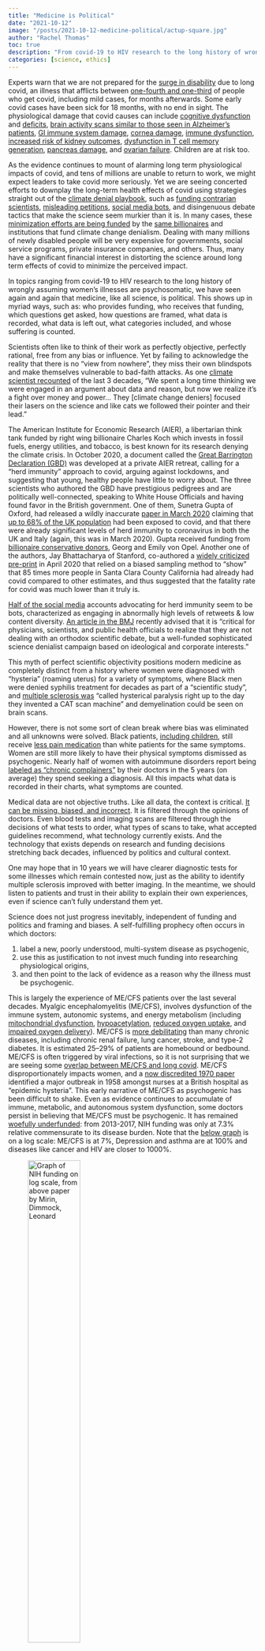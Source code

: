 ---
title: "Medicine is Political"
date: "2021-10-12"
image: "/posts/2021-10-12-medicine-political/actup-square.jpg"
author: "Rachel Thomas"
toc: true
description: "From covid-19 to HIV research to the long history of wrongly assuming women’s illnesses are psychosomatic, we have seen again and again that medicine, like all science, is political."
categories: [science, ethics]
---

Experts warn that we are not prepared for the [surge in disability](https://www.scientificamerican.com/article/a-tsunami-of-disability-is-coming-as-a-result-of-lsquo-long-covid-rsquo/) due to long covid, an illness that afflicts between [one-fourth and one-third](https://health.ucdavis.edu/health-news/newsroom/studies-show-long-haul-covid-19-afflicts-1-in-4-covid-19-patients-regardless-of-severity/2021/03) of people who get covid, including mild cases, for months afterwards. Some early covid cases have been sick for 18 months, with no end in sight. The physiological damage that covid causes can include [cognitive dysfunction](https://onlinelibrary.wiley.com/doi/10.1002/acn3.51350) and [deficits](https://www.thelancet.com/journals/eclinm/article/PIIS2589-5370(21)00324-2/fulltext), [brain activity scans similar to those seen in Alzheimer’s patients](https://www.npr.org/sections/health-shots/2021/07/26/1019875347/doctors-worry-that-memory-problems-after-covid-19-may-set-stage-for-alzheimers), [GI immune system damage](https://gut.bmj.com/content/70/4/698), [cornea damage](https://bjo.bmj.com/content/early/2021/07/08/bjophthalmol-2021-319450), [immune dysfunction](https://www.medrxiv.org/content/10.1101/2021.06.01.21257759v1), [increased risk of kidney outcomes](https://jasn.asnjournals.org/content/early/2021/08/25/ASN.2021060734), [dysfunction in T cell memory generation](https://www.medrxiv.org/content/10.1101/2021.08.08.21261763v1), [pancreas damage](https://www.theguardian.com/society/2021/sep/29/covid-can-infect-cells-in-pancreas-that-make-insulin-research-shows), and [ovarian failure](https://pesquisa.bvsalud.org/global-literature-on-novel-coronavirus-2019-ncov/resource/en/covidwho-1265299). Children are at risk too.

As the evidence continues to mount of alarming long term physiological impacts of covid, and tens of millions are unable to return to work, we might expect leaders to take covid more seriously. Yet we are seeing concerted efforts to downplay the long-term health effects of covid using strategies straight out of the [climate denial playbook](https://www.sciencedirect.com/science/article/pii/S2352154621000474?via%3Dihub), such as [funding contrarian scientists](https://blogs.bmj.com/bmj/2021/09/13/covid-19-and-the-new-merchants-of-doubt/), [misleading petitions](https://www.theguardian.com/world/2020/oct/09/herd-immunity-letter-signed-fake-experts-dr-johnny-bananas-covid), [social media bots](https://fas.org/blogs/fas/2020/10/social-media-conversations-in-support-of-herd-immunity-are-driven-by-bots/), and disingenuous debate tactics that make the science seem murkier than it is. In many cases, these [minimization efforts are being funded](https://blogs.bmj.com/bmj/2021/09/13/covid-19-and-the-new-merchants-of-doubt/) by the [same billionaires](https://www.opendemocracy.net/en/dark-money-investigations/tory-billionaire-bankrolled-herd-immunity-scientist-who-advised-pm-against-lockdown/) and institutions that fund climate change denialism. Dealing with many millions of newly disabled people will be very expensive for governments, social service programs, private insurance companies, and others. Thus, many have a significant financial interest in distorting the science around long term effects of covid to minimize the perceived impact.

In topics ranging from covid-19 to HIV research to the long history of wrongly assuming women’s illnesses are psychosomatic, we have seen again and again that medicine, like all science, is political. This shows up in myriad ways, such as: who provides funding, who receives that funding, which questions get asked, how questions are framed, what data is recorded, what data is left out, what categories included, and whose suffering is counted.

Scientists often like to think of their work as perfectly objective, perfectly rational, free from any bias or influence.  Yet by failing to acknowledge the reality that there is no “view from nowhere”, they miss their own blindspots and make themselves vulnerable to bad-faith attacks.  As one [climate scientist recounted](https://twitter.com/KHayhoe/status/1442207481330114567?s=20) of the last 3 decades, “We spent a long time thinking we were engaged in an argument about data and reason, but now we realize it's a fight over money and power… They [climate change deniers] focused their lasers on the science and like cats we followed their pointer and their lead.”

The American Institute for Economic Research (AIER), a libertarian think tank funded by right wing billionaire Charles Koch which invests in fossil fuels, energy utilities, and tobacco, is best known for its research denying the climate crisis.  In October 2020, a document called the [Great Barrington Declaration (GBD)](https://theconversation.com/5-failings-of-the-great-barrington-declarations-dangerous-plan-for-covid-19-natural-herd-immunity-148975) was developed at a private AIER retreat, calling for a “herd immunity” approach to covid, arguing against lockdowns, and suggesting that young, healthy people have little to worry about. The three scientists who authored the GBD have prestigious pedigrees and are politically well-connected, speaking to White House Officials and having found favor in the British government. One of them, Sunetra Gupta of Oxford, had released a wildly inaccurate [paper in March 2020](https://www.medrxiv.org/content/10.1101/2020.03.24.20042291v1.full-text) claiming that [up to 68% of the UK population](https://www.medscape.com/viewarticle/927504) had been exposed to covid, and that there were already significant levels of herd immunity to coronavirus in both the UK and Italy (again, this was in March 2020). Gupta received funding from [billionaire conservative donors](https://www.opendemocracy.net/en/dark-money-investigations/tory-billionaire-bankrolled-herd-immunity-scientist-who-advised-pm-against-lockdown/), Georg and Emily von Opel.  Another one of the authors, Jay Bhattacharya of Stanford, co-authored a [widely criticized pre-print](https://www.buzzfeednews.com/article/stephaniemlee/coronavirus-antibody-test-santa-clara-los-angeles-stanford) in April 2020 that relied on a biased sampling method to “show” that 85 times more people in Santa Clara County California had already had covid compared to other estimates, and thus suggested that the fatality rate for covid was much lower than it truly is.

[Half of the social media](https://fas.org/blogs/fas/2020/10/social-media-conversations-in-support-of-herd-immunity-are-driven-by-bots/) accounts advocating for herd immunity seem to be bots, characterized as engaging in abnormally high levels of retweets & low content diversity. [An article in the BMJ](https://blogs.bmj.com/bmj/2021/09/13/covid-19-and-the-new-merchants-of-doubt/) recently advised that it is “critical for physicians, scientists, and public health officials to realize that they are not dealing with an orthodox scientific debate, but a well-funded sophisticated science denialist campaign based on ideological and corporate interests.”

This myth of perfect scientific objectivity positions modern medicine as completely distinct from a history where women were diagnosed with “hysteria” (roaming uterus) for a variety of symptoms, where Black men were denied syphilis treatment for decades as part of a “scientific study”, and [multiple sclerosis was](https://www.theguardian.com/books/2020/sep/10/guardian-australias-book-club-why-does-medicine-care-so-little-about-womens-bodies) “called hysterical paralysis right up to the day they invented a CAT scan machine” and demyelination could be seen on brain scans.

However, there is not some sort of clean break where bias was eliminated and all unknowns were solved. Black patients, [including children](https://pubmed.ncbi.nlm.nih.gov/26366984/), still receive [less pain medication](https://www.scientificamerican.com/article/how-doctors-can-confront-racial-bias-in-medicine/) than white patients for the same symptoms. Women are still more likely to have their physical symptoms dismissed as psychogenic. Nearly half of women with autoimmune disorders report being [labeled as "chronic complainers"](https://psmag.com/social-justice/is-medicines-gender-bias-killing-young-women) by their doctors in the 5 years (on average) they spend seeking a diagnosis.  All this impacts what data is recorded in their charts, what symptoms are counted.

Medical data are not objective truths. Like all data, the context is critical. [It can be missing, biased, and incorrect](https://bostonreview.net/science-nature/rachel-thomas-medicines-machine-learning-problem).  It is filtered through the opinions of doctors.  Even blood tests and imaging scans are filtered through the decisions of what tests to order, what types of scans to take, what accepted guidelines recommend, what technology currently exists. And the technology that exists depends on research and funding decisions stretching back decades, influenced by politics and cultural context. 

One may hope that in 10 years we will have clearer diagnostic tests for some illnesses which remain contested now, just as the ability to identify multiple sclerosis improved with better imaging. In the meantime, we should listen to patients and trust in their ability to explain their own experiences, even if science can’t fully understand them yet.

Science does not just progress inevitably, independent of funding and politics and framing and biases. A self-fulfilling prophecy often occurs in which doctors:

1. label a new, poorly understood, multi-system disease as psychogenic,
2. use this as justification to not invest much funding into researching physiological origins, 
3. and then point to the lack of evidence as a reason why the illness must be psychogenic. 

This is largely the experience of ME/CFS patients over the last several decades. Myalgic encephalomyelitis (ME/CFS), involves dysfunction of the immune system, autonomic systems, and energy metabolism (including [mitochondrial dysfunction](https://pubmed.ncbi.nlm.nih.gov/32041178/), [hypoacetylation](https://pubmed.ncbi.nlm.nih.gov/31277442/), [reduced oxygen uptake](https://pubmed.ncbi.nlm.nih.gov/30557887/), and [impaired oxygen delivery](https://portlandpress.com/clinsci/article-abstract/97/5/603/77282/Impaired-oxygen-delivery-to-muscle-in-chronic?redirectedFrom=fulltext)). ME/CFS is [more debilitating](https://content.iospress.com/articles/work/wor203173#ref019) than many chronic diseases, including chronic renal failure, lung cancer, stroke, and type-2 diabetes. It is estimated 25–29% of patients are homebound or bedbound. ME/CFS is often triggered by viral infections, so it is not surprising that we are seeing some [overlap between ME/CFS and long covid](https://www.frontiersin.org/articles/10.3389/fmicb.2021.698169/full). ME/CFS disproportionately impacts women, and a [now discredited 1970 paper](https://www.mdpi.com/1648-9144/57/10/1012/htm) identified a major outbreak in 1958 amongst nurses at a British hospital as “epidemic hysteria”. This early narrative of ME/CFS as psychogenic has been difficult to shake. Even as evidence continues to accumulate of immune, metabolic, and autonomous system dysfunction, some doctors persist in believing that ME/CFS must be psychogenic. It has remained [woefully underfunded](https://content.iospress.com/articles/work/wor203173#ref019): from 2013-2017, NIH funding was only at 7.3% relative commensurate to its disease burden. Note that the [below graph](https://content.iospress.com/articles/work/wor203173#ref019) is on a log scale: ME/CFS is at 7%, Depression and asthma are at 100% and diseases like cancer and HIV are closer to 1000%.

![Graph of NIH funding on log scale, from above paper by Mirin, Dimmock, Leonard](mecfsfunding.jpg){width=50%}

Portraying patients as unscientific and irrational is the other side of the same coin for the myth that medicine is perfectly rational. Patients that disagree with having symptoms they know are physiological dismissed as psychogenic, that reject treatments from flawed studies, or who distrust medical institutions based on their experiences of racism, sexism, and mis-diagnosis, are labeled as “militant” or “irrational”, and placed in the same category with conspiracy theorists and those peddling disinformation.

On an individual level, receiving a psychological misdiagnosis lengthens the time it will take to get the right diagnosis, since many doctors will stop looking for physiological explanations. A study of 12,000 rare disease patients [covered by the BBC](https://www.bbc.com/future/article/20180523-how-gender-bias-affects-your-healthcare) found that “while being misdiagnosed with the wrong physical disease doubled the time it took to get to the right diagnosis, getting a psychological misdiagnosis extended it even more – by 2.5 up to 14 times, depending on the disease.”  This dynamic holds true at the disease level as well: once a disease is mis-labeled as psychogenic, many doctors will stop looking for physiological origins.

We are seeing increasing efforts to dismiss long covid as psychogenic in high profile platforms such as the WSJ and New Yorker. The [New Yorker’s first feature article](https://www.fast.ai/2021/09/25/new-yorker/) on long covid, published last month, neglected to interview any clinicians who treat long covid patients nor to cite the abundant research on how covid causes damage to many organ systems, yet interviewed several doctors in unrelated fields who claim long covid is psychogenic. In response to a patient’s assertion that covid impacts the brain, the author spent an entire paragraph detailing how there is currently no evidence that covid crosses the blood-brain barrier, but didn’t mention the research on covid patients finding [cognitive dysfunction](https://onlinelibrary.wiley.com/doi/10.1002/acn3.51350) and [deficits](https://www.thelancet.com/journals/eclinm/article/PIIS2589-5370(21)00324-2/fulltext), [PET scans similar to those seen in Alzheimer’s patients](https://www.npr.org/sections/health-shots/2021/07/26/1019875347/doctors-worry-that-memory-problems-after-covid-19-may-set-stage-for-alzheimers), [neurological damage](https://link.springer.com/article/10.1007/s00259-021-05215-4), and [shrinking grey matter](https://www.medrxiv.org/content/10.1101/2021.06.11.21258690v1). This leaves a general audience with the mistaken impression that it is unproven whether covid impacts the brain, and is a familiar tactic from bad-faith science debates.

The New Yorker article set up a strict dichotomy between long covid patients and doctors, suggesting that patients harbor a “disregard for expertise”; are less “concerned about what is and isn’t supported by evidence”; and are overly “impatient.” In contrast, doctors appreciate the “careful study design, methodical data analysis, and the skeptical interpretation of results” that medicine requires. Of course, this is a false dichotomy: many patients are more knowledgeable about the latest research than their doctors, some [patients are publishing in peer-reviewed journals](https://www.thelancet.com/journals/eclinm/article/PIIS2589-5370(21)00299-6/fulltext), and there are many [medical doctors that are also patients](https://www.nature.com/articles/s43856-021-00016-0).  And on the other hand, doctors are just as prone as the rest of us to biases, blind spots, and institutional errors.

![AP Photo/J. Scott Applewhit](actup.jpg){width=50%}

In 1987, [40,000 Americans had already died of AIDS](https://www.npr.org/sections/health-shots/2019/02/09/689924838/how-to-demand-a-medical-breakthrough-lessons-from-the-aids-fight), yet the government and pharmaceutical companies were doing little to address this health crisis. AIDS was heavily stigmatized, federal spending was minimal, and pharmaceutical companies lacked urgency. The activists of ACT UP used a two pronged approach: creative and confrontational acts of protest, and informed scientific proposals. When the FDA refused to even discuss giving AIDS patients access to experimental drugs, ACT UP protested at their headquarters, blocking entrances and lying down in front of the building with tombstones saying “Killed by the FDA”.  This opened up discussions, and [ACT UP offered viable scientific proposals](https://www.npr.org/sections/health-shots/2019/02/09/689924838/how-to-demand-a-medical-breakthrough-lessons-from-the-aids-fight), such as switching from the current approach of conducting drug trials on a small group of people over a long time, and instead testing a large group of people over a short time, radically speeding up the pace at which progress occurred.  ACT UP used similar tactics to protest the NIH and pharmaceutical companies, demanding research on how to treat the opportunistic infections that killed AIDS patients, not solely research for a cure. The huge progress that has happened in HIV/AIDS research and treatment would not have happened without the efforts of ACT UP.

Across the world, we are at a pivotal time in determining how societies and governments will deal with the masses of newly disabled people due to long covid. Narratives that take hold early often have disproportionate staying power. Will we inaccurately label long covid as psychogenic, primarily invest in psychiatric research that can’t address the well-documented physiological damage caused by covid, and financially abandon the patients who are now unable to work?  Or will we take the chance to transform medicine to better recognize the lived experiences and knowledge of patients, to center patient partnerships in biomedical research for complex and multi-system diseases, and strengthen inadequate disability support and services to improve life for all people with disabilities? The decisions we collectively make now on these questions will have reverberations for decades to come.
